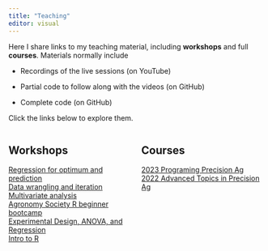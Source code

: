 ```yaml
---
title: "Teaching"
editor: visual
---
```


Here I share links to my teaching material, including **workshops** and full **courses**. Materials normally include

-   Recordings of the live sessions (on YouTube)

-   Partial code to follow along with the videos (on GitHub)

-   Complete code (on GitHub)

Click the links below to explore them.

::: columns
::: {.column width="50%"}
## Workshops

[Regression for optimum and prediction](2022-reg.qmd)\
[Data wrangling and iteration](2021-wrangit.qmd)\
[Multivariate analysis](2021-multivar.qmd)\
[Agronomy Society R beginner bootcamp](2021-asaboot.qmd)\
[Experimental Design, ANOVA, and Regression](2020-designanovareg.qmd)\
[Intro to R](2019-introtoR.qmd)
:::

::: {.column width="50%"}
## Courses

[2023 Programing Precision Ag](/2023-ppa/index.qmd)\
[2022 Advanced Topics in Precision Ag](2022-apa.qmd)
:::
:::
